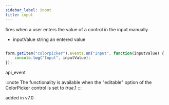 ```yaml
---
sidebar_label: input
title: input
---
```



          


<Short>
 fires when a user enters the value of a control in the input manually
 


</Short>



- inputValue        string  an entered value


~~~js

form.getItem("colorpicker").events.on("Input", function(inputValue) {
    console.log("Input", inputValue);
});


~~~
 api_event

<Descr>


:::note
The functionality is available when the "editable" option of the ColorPicker control is set to *true*.1
:::


</Descr>


 added in v7.0
